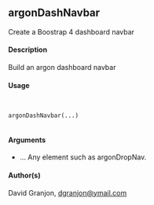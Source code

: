 ## argonDashNavbar

Create a Boostrap 4 dashboard navbar

#### Description
Build an argon dashboard navbar

#### Usage
<pre><code>

argonDashNavbar(...)

</code></pre>

#### Arguments

* ... Any element such as argonDropNav.

#### Author(s)
David Granjon, <dgranjon@ymail.com>

